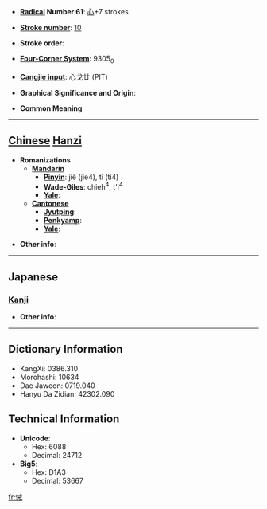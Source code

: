 * '''[[Wiktionary:Chinese radical index| Radical]] Number 61''': [[Wiktionary:Chinese radical index 心|心]]+7 strokes

* '''[[Wiktionary:Chinese total strokes index|Stroke number]]''': [[Wiktionary:Chinese total strokes index 10|10]]

* '''Stroke order''': 

* '''[[Wiktionary:Chinese four corner index|Four-Corner System]]''': 9305<sub>0</sub>

* '''[[Wiktionary:Chinese Cangjie index|Cangjie input]]''': 心戈廿 (PIT)

* '''Graphical Significance and Origin''': 

* '''Common Meaning'''

----

== [[Chinese]] [[Hanzi]] ==

* '''Romanizations'''
** '''[[Mandarin]]'''
*** '''[[Pinyin]]''': jiè (jie4), tì (ti4)
*** '''[[Wade-Giles]]''': chieh<sup>4</sup>, t'i<sup>4</sup>
*** '''[[Yale]]''': 
** '''[[Cantonese]]'''
*** '''[[Jyutping]]''':
*** '''[[Penkyamp]]''': 
*** '''[[Yale]]''': 

* '''Other info''': 

----

==Japanese==
===[[Kanji]]===
{{kanji|on readings=[[かい]] (kai), [[きょく]] (kyoku), [[こく]] (koku), [[かく]] (kaku)
|kun readings=[[ととのえる]] (totonoeru)
}}

* '''Other info''':  

----

== Dictionary Information ==

* KangXi: 0386.310
* Morohashi: 10634
* Dae Jaweon: 0719.040
* Hanyu Da Zidian: 42302.090

== Technical Information ==

* '''Unicode''':
** Hex: 6088
** Decimal: 24712
* '''Big5''':
** Hex: D1A3
** Decimal: 53667

[[fr:悈]]